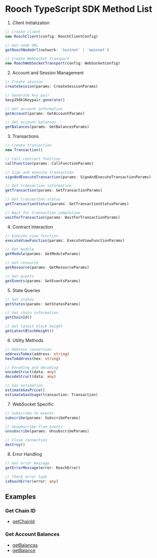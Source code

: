 # Rooch TypeScript SDK Method List

1. Client Initialization

```typescript
// Create client
new RoochClient(config: RoochClientConfig)

// Get node URL
getRoochNodeUrl(network: 'testnet' | 'mainnet')

// Create WebSocket transport
new RoochWebSocketTransport(config: WebSocketConfig)
```

2. Account and Session Management

```typescript
// Create session
createSession(params: CreateSessionParams)

// Generate key pair
Secp256k1Keypair.generate()

// Get account information
getAccount(params: GetAccountParams)

// Get account balances
getBalances(params: GetBalancesParams)
```

3. Transactions

```typescript
// Create transaction
new Transaction()

// Call contract function
callFunction(params: CallFunctionParams)

// Sign and execute transaction
signAndExecuteTransaction(params: SignAndExecuteTransactionParams)

// Get transaction information
getTransaction(params: GetTransactionParams)

// Get transaction status
getTransactionStatus(params: GetTransactionStatusParams)

// Wait for transaction completion
waitForTransaction(params: WaitForTransactionParams)
```

4. Contract Interaction

```typescript
// Execute view function
executeViewFunction(params: ExecuteViewFunctionParams)

// Get module
getModule(params: GetModuleParams)

// Get resource
getResource(params: GetResourceParams)

// Get events
getEvents(params: GetEventsParams)
```

5. State Queries

```typescript
// Get states
getStates(params: GetStatesParams) 

// Get chain information
getChainId()

// Get latest block height
getLatestBlockHeight()
```

6. Utility Methods

```typescript
// Address conversion
addressToHex(address: string)
hexToAddress(hex: string)

// Encoding and decoding
encodeStruct(data: any)
decodeStruct(data: any)

// Gas estimation
estimateGasPrice()
estimateGasUsage(transaction: Transaction)
```

7. WebSocket Specific

```typescript
// Subscribe to events
subscribe(params: SubscribeParams)

// Unsubscribe from events
unsubscribe(params: UnsubscribeParams)

// Close connection
destroy()
```

8. Error Handling

```typescript
// Get error message
getErrorMessage(error: RoochError)

// Check error type
isRoochError(error: any)
```

## Examples

### Get Chain ID

- [getChainId](https://github.com/rooch-network/sdk-examples/tree/main/ts-sdk/getChainId)

### Get Account Balances

- [getBalances](https://github.com/rooch-network/sdk-examples/tree/main/ts-sdk/getBalances)
- [getBalance](https://github.com/rooch-network/sdk-examples/tree/main/ts-sdk/getBalance)
